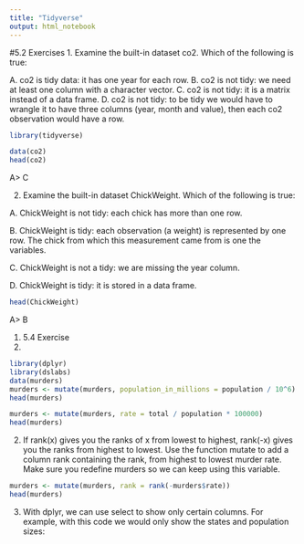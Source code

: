 ```yaml
---
title: "Tidyverse"
output: html_notebook
---
```


#5.2 Exercises
1. Examine the built-in dataset co2. Which of the following is true:

A. co2 is tidy data: it has one year for each row.
B. co2 is not tidy: we need at least one column with a character vector.
C. co2 is not tidy: it is a matrix instead of a data frame.
D. co2 is not tidy: to be tidy we would have to wrangle it to have three columns (year, month and value), then each co2 observation would have a row.
```r
library(tidyverse)
```
```r
data(co2)
head(co2)
```
A> C

2. Examine the built-in dataset ChickWeight. Which of the following is true:

A. ChickWeight is not tidy: each chick has more than one row.

B. ChickWeight is tidy: each observation (a weight) is represented by one row. The chick from which this measurement came from is one the variables.

C. ChickWeight is not a tidy: we are missing the year column.

D. ChickWeight is tidy: it is stored in a data frame.
```r
head(ChickWeight)
```
A> B

#. 5.4 Exercise
1. 
```r
library(dplyr)
library(dslabs)
data(murders)
murders <- mutate(murders, population_in_millions = population / 10^6)
head(murders)
```
```r
murders <- mutate(murders, rate = total / population * 100000)
head(murders)
```

2. If rank(x) gives you the ranks of x from lowest to highest, rank(-x) gives you the ranks from highest to lowest. Use the function mutate to add a column rank containing the rank, from highest to lowest murder rate. Make sure you redefine murders so we can keep using this variable.
```r
murders <- mutate(murders, rank = rank(-murders$rate))
head(murders)
```

3. With dplyr, we can use select to show only certain columns. For example, with this code we would only show the states and population sizes: